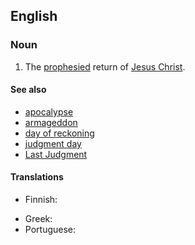 ==English==

{{wikipedia|Second Coming of Christ}}

===Noun===
{{en-noun|-|head=[[second]] [[coming]]}}

# {{context|Christianity|lang=en}} The [[prophesied]] return of [[Jesus Christ]].

====See also====
* [[apocalypse]]
* [[armageddon]]
* [[day of reckoning]]
* [[judgment day]]
* [[Last Judgment]]

====Translations====
{{trans-top|the return of Jesus Christ}}
* Finnish: {{t|fi|toinen tuleminen}}
{{trans-mid}}
* Greek: {{t|el|Δευτέρα Παρουσία}}
* Portuguese: {{t|pt|segunda vinda|f}}
{{trans-bottom}}